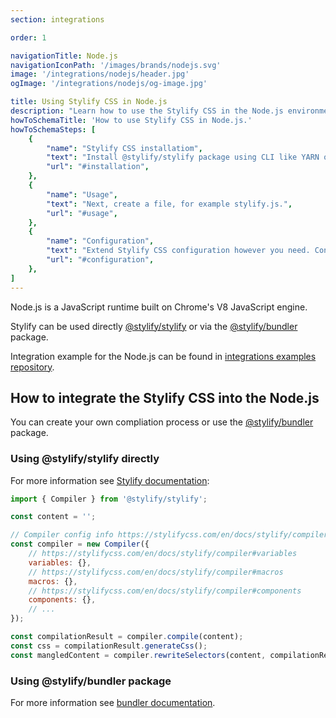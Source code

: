 ```yaml
---
section: integrations

order: 1

navigationTitle: Node.js
navigationIconPath: '/images/brands/nodejs.svg'
image: '/integrations/nodejs/header.jpg'
ogImage: '/integrations/nodejs/og-image.jpg'

title: Using Stylify CSS in Node.js
description: "Learn how to use the Stylify CSS in the Node.js environment. Code your Node.js powered website faster with Stylify CSS."
howToSchemaTitle: 'How to use Stylify CSS in Node.js.'
howToSchemaSteps: [
	{
		"name": "Stylify CSS installatiom",
		"text": "Install @stylify/stylify package using CLI like YARN or NPM.",
		"url": "#installation",
	},
	{
		"name": "Usage",
		"text": "Next, create a file, for example stylify.js.",
		"url": "#usage",
	},
	{
		"name": "Configuration",
		"text": "Extend Stylify CSS configuration however you need. Configure variables, components, custom selectors and a lot more.",
		"url": "#configuration",
	},
]
---
```


Node.js is a JavaScript runtime built on Chrome's V8 JavaScript engine.

Stylify can be used directly [@stylify/stylify](/en/docs/stylify) or via the [@stylify/bundler](/en/docs/bundler) package.

<Note>Integration example for the Node.js can be found in <a href="https://github.com/stylify/integrations-examples/tree/master/nodejs" target="_blank" rel="noopener">integrations examples repository</a>.</Note>

## How to integrate the Stylify CSS into the Node.js

You can create your own compliation process or use the [@stylify/bundler](/en/docs/bundler) package.

### Using @stylify/stylify directly

For more information see [Stylify documentation](/en/docs/stylify):

```javascript
import { Compiler } from '@stylify/stylify';

const content = '';

// Compiler config info https://stylifycss.com/en/docs/stylify/compiler#configuration
const compiler = new Compiler({
	// https://stylifycss.com/en/docs/stylify/compiler#variables
	variables: {},
	// https://stylifycss.com/en/docs/stylify/compiler#macros
	macros: {},
	// https://stylifycss.com/en/docs/stylify/compiler#components
	components: {},
	// ...
});

const compilationResult = compiler.compile(content);
const css = compilationResult.generateCss();
const mangledContent = compiler.rewriteSelectors(content, compilationResult);
```

### Using @stylify/bundler package

For more information see [bundler documentation](/en/docs/bundler).
